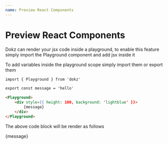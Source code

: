 ```yaml
---
name: Preview React Components
---
```




# Preview React Components

Dokz can render your jsx code inside a playground, to enable this feature simply import the Playground component and add jsx inside it

To add variables inside the playground scope simply import them or export them

```md
import { Playground } from 'dokz'

export const message = 'hello'

<Playground>
    <div style={{ height: 100, background: 'lightblue' }}>
        {message}
    </div>
</Playground>
```

The above code block will be render as follows

<Playground>
    <div style={{ height: 100, background: 'lightblue' }}>
        {message}
    </div>
</Playground>
